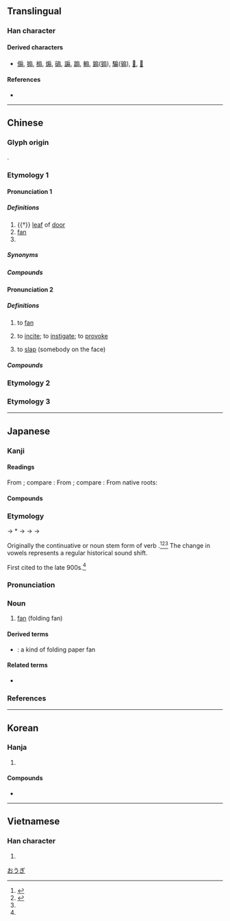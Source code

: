 {{also|煽|搧}}
{{character info}}
==Translingual==

===Han character===
{{Han char|rn=63|rad=戶|as=06|sn=10|four=30227|canj=HSSMM,ISSMM|ids=⿸戶羽, ⿸户羽, ⿸戸羽}}

====Derived characters====
* [[傓]], [[搧]], [[㮼]], [[煽]], [[𥔱]], [[謆]], [[𨃩]], [[䡪]], [[䥇]]([[䦂]]), [[騸]]([[骟]]), [[𠞛]], [[𦑗]]

====References====
* {{Han ref|kx=0416.140|dkj=11743|dj=0761.160|hdz=32263.060|uh=6247|ud=25159|bh=AEB0|bd=44720}}

----

==Chinese==
{{zh-forms|alt=搧,煽}}

===Glyph origin===
{{Han etym}}
{{Han compound|戶|羽|ls=ic|t1=door|t2=feather}}.

===Etymology 1===

====Pronunciation 1====
{{zh-pron
|m=shàn
|m-s=
|c=sin3
|c-t=
|g=
|h=pfs=san;gd=san4
|j=san3
|mb=si̿ng
|md=siéng
|mn=sìⁿ/siàn
|mn_note=sìⁿ - vernacular; siàn - literary
|mn-t=sin3
|w=
|x=
|mc=2
|oc=1,2
|cat=n,cls
}}

=====Definitions=====
{{zh-hanzi}}

# {{†}} [[leaf]] of [[door]]
# [[fan]]
# {{zh-classifier|[[door]]s and [[window]]s}}

=====Synonyms=====
{{zh-dial|扇子}}
{{zh-dial}}

=====Compounds=====
{{zh-der|合歡扇|兩扇皮|團香扇|團扇|丟紙扇|卻扇|宮扇|吊扇|六扇門|寶扇|冬扇夏爐|團扇妾|夏鑪冬扇|扇子生|搖鵝毛扇|扇形|折扇|檀香扇|沖積扇|扇墜兒|扇對|扇子|白團扇|打扇|桃花扇|扇形角|撒扇|秋風團扇|磨扇墜手|格扇|秋扇見捐|扇牌|歌扇|秋扇|掌扇|扇葉蒲葵|扇形理論|班姬詠扇|扇面|扇車|扇馬|扇面對|扇舞|波扇|油紙扇|摺疊扇|油搭扇|扇骨子|海扇|摺扇|扇貝|雉尾扇|紙扇|羅扇|聚頭扇|肋巴扇兒|芭蕉扇|羽扇綸巾|蒲葵扇|闔扇|門扇|香扇|羽扇|舞衫歌扇|葵扇|鵰翎扇|鵝翎扇|鵝毛扇|電風扇|紈扇|蕉扇|走扇|篋扇|鞋扇|風扇|鐵扇公主|骨扇|電扇|隔扇|蒲扇價增|羽扇豆|舉扇一撝|竹扇|蒲扇|落地扇|排氣扇|抽氣扇}}

====Pronunciation 2====
{{zh-pron
|m=shān
|c=sin3
|h=pfs=san
|md=siéng
|mn=siàn/sìⁿ
|mn_note=sìⁿ - vernacular; siàn - literary
|dial=n
|mc=1
|oc=n,1
|cat=v
}}

=====Definitions=====
{{zh-hanzi}}

# to [[fan]]
#: {{zh-x|因為 大廳 裡 很 熱，她 扇{shān} 個 不停。|As the hall was very hot, she kept '''fanning''' herself all the time.}}
#: {{zh-alt-inline|[[煽]]<small> (for invigorating fire)</small>|搧}}
# to [[incite]]; to [[instigate]]; to [[provoke]]
#: {{zh-alt-inline|煽}}
# to [[slap]] (somebody on the face)
#: {{zh-x|我 真 想 扇{shān} 你 一 個 耳光。|I could '''give you a slap''' in the face.}}
#: {{zh-alt-inline|搧}}

=====Compounds=====
{{zh-der|來扇館|扇枕溫衾|扇枕溫席|扇火止沸|扇動|扇涼翅兒|溫席扇枕|扇誘|扇揚|扇風耳朵|扇枕溫被}}

===Etymology 2===
{{zh-see|煽|ss}}

===Etymology 3===
{{zh-see|搧|ss}}

----

==Japanese==
{{ja-kanji forms-IVS
|vs1=01
|vs2=03
|col-vs1=aj
|col-vs2=hdmj
|pic-vs1=U6247-kyu.svg
|ref={{R:Kanjipedia|0004066300}}
|ref2={{R:ja:KDJ|922|511}}
}}

===Kanji===
{{ja-kanji|grade=7|rs=戶06}}

====Readings====
From {{der|ja|ltc|-}} {{ltc-l|扇|id=2}}; compare {{cog|cmn|扇|tr=shàn}}:
{{ja-readings
|goon=せん
|kanon=せん
}}
From {{der|ja|ltc|-}} {{ltc-l|扇|id=1}}; compare {{cog|cmn|扇|tr=shān}}:
{{ja-readings
|goon=せん
|kanon=せん
}}
From native {{w|Japanese_language|Japanese}} roots:
{{ja-readings
|kun=おうぎ-<あふぎ-, とびら-, あお-ぐ, あお-る
|nanori=み
}}

====Compounds====
{{col2|ja
|{{ja-r|扇%子|せん%す}}
|{{ja-r|扇%風%機|せん%ぷう%き}}
|{{ja-r|団扇|うちわ}}
|{{ja-r|鉄%扇|てっ%せん}}
|sort=0
}}

===Etymology===
{{ja-kanjitab|yomi=k|おうぎ}}
{{wikipedia|lang=ja}}
{{wikipedia|Hand fan}}

{{IPAchar|/afuɡi/}} → *{{IPAchar|/awuɡi/}} → {{IPAchar|/auɡi/}} → {{IPAchar|/ɔːɡi/}} → {{IPAchar|/oːɡi/}}

Originally the continuative or noun stem form of verb {{m|ja|扇ぐ|tr=aogu||to fan, to wave something to create a breeze}}.<ref name="KDJ2">{{R:Nihon Kokugo Daijiten 2}}</ref><ref name="DDJS">{{R:Digital-Daijisen}}</ref><ref name="DJR"/>  The change in vowels represents a regular historical sound shift.

First cited to the late 900s.<ref name="KDJ2"/>

===Pronunciation===
{{ja-pron|おうぎ|acc=3|acc_ref=DJR}}

===Noun===
{{ja-noun|おうぎ|hhira=あふぎ}}

# {{defdate|from late 900s}} [[fan]] (folding fan)

====Derived terms====
* {{ja-r|蝙蝠%扇|かわほり%おうぎ|lit=[[bat]] fan}}: a kind of folding paper fan

====Related terms====
* {{ja-r|扇ぐ|あおぐ|gloss=to fan}}

===References===
<references/>

[[Category:ja:Fans|おうぎ]]

----

==Korean==

===Hanja===
{{ko-hanja|부채|선}}

# {{hanja form of|선|[[fan]]}}

====Compounds====
* {{ko-l|선풍기|(electric) [[fan]]|扇風機}}

----

==Vietnamese==

===Han character===
{{vi-readings|reading=phiến, thiên|rs=戶06}}

# {{rfdef|vi}}